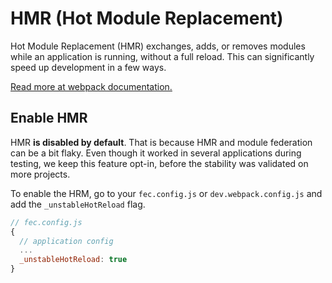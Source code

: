 
# HMR (Hot Module Replacement)

Hot Module Replacement (HMR) exchanges, adds, or removes modules while an application is running, without a full reload. This can significantly speed up development in a few ways.

[Read more at webpack documentation.](https://webpack.js.org/concepts/hot-module-replacement/)

## Enable HMR

<Alert isInline className="pf-u-mt-md pf-u-mb-md" variant="info" title="HMR is available from @redhat-cloud-services/frontend-components-config to 4.6.28" />

HMR **is disabled by default**. That is because HMR and module federation can be a bit flaky. Even though it worked in several applications during testing, we keep this feature opt-in, before the stability was validated on more projects.

To enable the HRM, go to your `fec.config.js` or `dev.webpack.config.js` and add the `_unstableHotReload` flag.

<Alert isInline className="pf-u-mt-md pf-u-mb-md" variant="danger" title="Do not add the flag to production webpack config!" />

```js
// fec.config.js
{
  // application config
  ...
  _unstableHotReload: true
}
```
